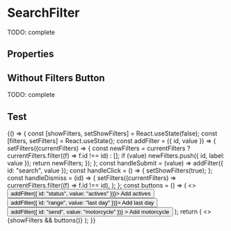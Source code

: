 


<Meta title="Components/SearchFilter" component={SearchFilter} />

# SearchFilter

TODO: complete

<Preview>
  <Story name="default" parameters={{ decorators: [withKnobs, withA11y] }}>
    <SearchFilter
      placeholder="Search an invoice"
      resultCount="160 invoices"
      label="Filters"
      onSubmit={action("onSubmit")}
      onClick={action("onClick")}
      onDismiss={action("onDismiss")}
      appliedFilters={[
        { id: "search", label: "pattern search" },
        { id: "status", label: "actives" },
        { id: "range", label: "last day" },
        { id: "send", label: "motorcycle" },
      ]}
    />
  </Story>
</Preview>

## Properties

<Props of={SearchFilter.type} />

## Without Filters Button

TODO: complete

<Preview>
  <Story
    name="without filters button"
    parameters={{ decorators: [withKnobs, withA11y] }}
  >
    <SearchFilter
      placeholder="Search an invoice"
      resultCount="160 invoices"
      onSubmit={action("onSubmit")}
      onDismiss={action("onDismiss")}
      appliedFilters={[{ id: "search", label: "pattern search" }]}
    />
  </Story>
</Preview>

## Test

<Preview>
  <Story name="test" parameters={{ decorators: [withKnobs, withA11y] }}>
    {() => {
      const [showFilters, setShowFilters] = React.useState(false);
      const [filters, setFilters] = React.useState();
      const addFilter = ({ id, value }) => {
        setFilters((currentFilters) => {
          const newFilters = currentFilters
            ? currentFilters.filter((f) => f.id !== id)
            : [];
          if (value) newFilters.push({ id, label: value });
          return newFilters;
        });
      };
      const handleSubmit = (value) => addFilter({ id: "search", value });
      const handleClick = () => {
        setShowFilters(true);
      };
      const handleDismiss = (id) => {
        setFilters((currentFilters) =>
          currentFilters.filter((f) => f.id !== id),
        );
      };
      const buttons = () => (
        <>
          <Button onClick={() => addFilter({ id: "status", value: "actives" })}>
            Add actives
          </Button>
          <Button onClick={() => addFilter({ id: "range", value: "last day" })}>
            Add last day
          </Button>
          <Button
            onClick={() => addFilter({ id: "send", value: "motorcycle" })}
          >
            Add motorcycle
          </Button>
        </>
      );
      return (
        <>
          {showFilters && buttons()}
          <SearchFilter
            placeholder="Search an invoice"
            resultCount="160 invoices"
            label="Filters"
            appliedFilters={filters}
            onSubmit={handleSubmit}
            onClick={handleClick}
            onDismiss={handleDismiss}
          />
        </>
      );
    }}
  </Story>
</Preview>
